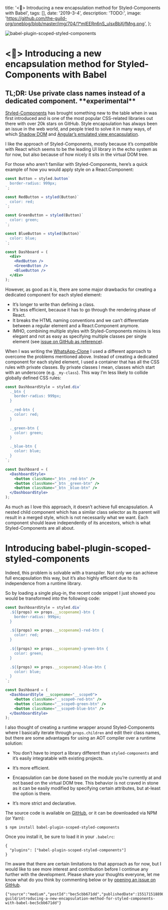 
  title:
    '<💅> Introducing a new encapsulation method for Styled-Components with Babel',
  tags: [],
  date: '2019-3-4',
  description: 'TODO:',
  image:
    'https://github.com/the-guild-org/oneblog/blob/master/img/704/1*mlEERn6nS_ulsxBbXjfMng.png',
};


![](https://github.com/the-guild-org/oneblog/blob/master/img/704/1*mlEERn6nS_ulsxBbXjfMng.png?raw=true 'babel-plugin-scoped-styled-components')

# \<💅> Introducing a new encapsulation method for Styled-Components with Babel

## TL;DR: Use private class names instead of a dedicated component. \*\*experimental\*\*

[Styled-Components](https://www.styled-components.com/) has brought something new to the table when in was first introduced and is one of the most popular CSS-related libraries out there with over 20k stars on GitHub. Style encapsulation has always been an issue in the web world, and people tried to solve it in many ways, of which [Shadow DOM](https://developer.mozilla.org/en-US/docs/Web/Web_Components/Using_shadow_DOM) and [Angular’s emulated view encapsulation](https://angular.io/api/core/ViewEncapsulation).

I like the approach of Styled-Components, mostly because it’s compatible with React which seems to be the leading UI library in the echo system as for now, but also because of how nicely it sits in the virtual DOM tree.

For those who aren’t familiar with Styled-Components, here’s a quick example of how you would apply style on a React.Component:

```jsx
const Button = styled.button`
  border-radius: 999px;
`;

const RedButton = styled(Button)`
  color: red;
`;

const GreenButton = styled(Button)`
  color: green;
`;

const BlueButton = styled(Button)`
  color: blue;
`;

const Dashboard = (
  <div>
    <RedButton />
    <GreenButton />
    <BlueButton />
  </div>
);
```

However, as good as it is, there are some major drawbacks for creating a dedicated component for each styled element:

- It’s longer to write than defining a class.
- It’s less efficient, because it has to go through the rendering phase of React.
- It breaks the HTML naming conventions and we can’t differentiate between a regular element and a React.Component anymore.
- IMHO, combining multiple styles with Styled-Components mixins is less elegant and not as easy as specifying multiple classes per single element (see [issue on GitHub as reference](https://github.com/styled-components/styled-components/issues/773)).

When I was writing the [WhatsApp-Clone](https://github.com/Urigo/WhatsApp-Clone-Client-React) I used a different approach to overcome the problems mentioned above. Instead of creating a dedicated component for each styled element, I used a container that has all the CSS rules with private classes. By private classes I mean, classes which start with an underscore (e.g. `_my-class`). This way I’m less likely to collide globally defined CSS rules:

```jsx
const DashboardStyle = styled.div`
  ._btn {
    border-radius: 999px;
  }

  ._red-btn {
    color: red;
  }

  ._green-btn {
    color: green;
  }

  ._blue-btn {
    color: blue;
  }
`;

const Dashboard = (
  <DashboardStyle>
    <button className="_btn _red-btn" />
    <button className="_btn _green-btn" />
    <button className="_btn _blue-btn" />
  </DashboardStyle>
);
```

As much as I love this approach, it doesn’t achieve full encapsulation. A nested child component which has a similar class selector as its parent will result in a merged style, which is not necessarily what we want. Each component should leave independently of its ancestors, which is what Styled-Components are all about.

# Introducing babel-plugin-scoped-styled-components

Indeed, this problem is solvable with a transpiler. Not only we can achieve full encapsulation this way, but it’s also highly efficient due to its independence from a runtime library.

So by loading a single plug-in, the recent code snippet I just showed you would be transformed into the following code:

```jsx
const DashboardStyle = styled.div`
  .${(props) => props.__scopename}-btn {
    border-radius: 999px;
  }

  .${(props) => props.__scopename}-red-btn {
    color: red;
  }

  .${(props) => props.__scopename}-green-btn {
    color: green;
  }

  .${(props) => props.__scopename}-blue-btn {
    color: blue;
  }
`;

const Dashboard = (
  <DashboardStyle __scopename="__scope0">
    <button className="__scope0-red-btn" />
    <button className="__scope0-green-btn" />
    <button className="__scope0-blue-btn" />
  </DashboardStyle>
);
```

I also thought of creating a runtime wrapper around Styled-Components where I basically iterate through `props.children` and edit their class names, but there are some advantages for using an AOT compiler over a runtime solution:

- You don’t have to import a library different than `styled-components` and it’s easily integratable with existing projects.

- It’s more efficient.
- Encapsulation can be done based on the module you’re currently at and not based on the virtual DOM tree. This behavior is not craved in stone as it can be easily modified by specifying certain attributes, but at-least the option is there.
- It’s more strict and declarative.

The source code is available on [GitHub](https://github.com/DAB0mB/babel-plugin-scoped-styled-components), or it can be downloaded via NPM (or Yarn):

```
$ npm install babel-plugin-scoped-styled-components
```

Once you install it, be sure to load it in your `.babelrc`:

```
{
  "plugins": ["babel-plugin-scoped-styled-components"]
}
```

I’m aware that there are certain limitations to that approach as for now, but I would like to see more interest and contribution before I continue any further with the development. Please share your thoughts everyone, let me know what do you think by commenting below or by [opening an issue on GitHub](https://github.com/DAB0mB/babel-plugin-scoped-styled-components/issues).

```backmatter
{"source":"medium","postId":"bec5cbb671dd","publishedDate":1551715188900,"url":"https://medium.com/the-guild/introducing-a-new-encapsulation-method-for-styled-components-with-babel-bec5cbb671dd"}
```
